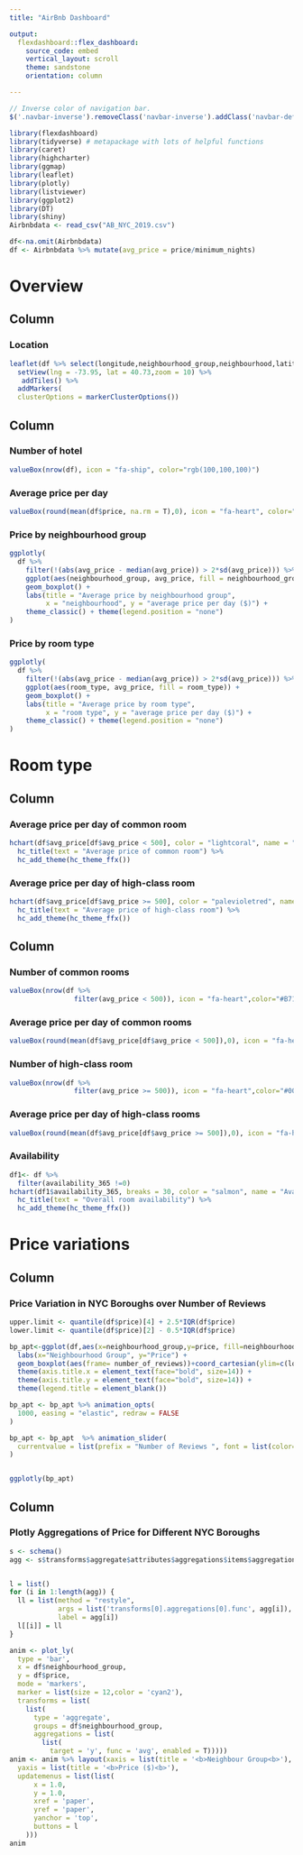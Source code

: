 ---
title: "AirBnb Dashboard"

output: 
  flexdashboard::flex_dashboard:
    source_code: embed
    vertical_layout: scroll
    theme: sandstone
    orientation: column

---






``` {js}
// Inverse color of navigation bar.
$('.navbar-inverse').removeClass('navbar-inverse').addClass('navbar-default');
```

```{r setup, include=FALSE}
library(flexdashboard)
library(tidyverse) # metapackage with lots of helpful functions
library(caret)
library(highcharter)
library(ggmap)
library(leaflet)
library(plotly)
library(listviewer)
library(ggplot2)
library(DT)
library(shiny)
Airbnbdata <- read_csv("AB_NYC_2019.csv")
```


```{r, include=FALSE}
df<-na.omit(Airbnbdata)
df <- Airbnbdata %>% mutate(avg_price = price/minimum_nights)
```

Overview
=======================================================================

 Column {.tabset .tabset-fade data-width=700 .colored }
-----------------------------------------------------------------------

### Location
```{r, fig.height=7}
leaflet(df %>% select(longitude,neighbourhood_group,neighbourhood,latitude,price)) %>%
  setView(lng = -73.95, lat = 40.73,zoom = 10) %>%
   addTiles() %>% 
  addMarkers(
  clusterOptions = markerClusterOptions())
```

Column {data-width=300}
-----------------------------------------------------------------------

### Number of hotel
```{r, fig.height=0.25}
valueBox(nrow(df), icon = "fa-ship", color="rgb(100,100,100)")
```

### Average price per day
```{r, fig.height=0.25}
valueBox(round(mean(df$price, na.rm = T),0), icon = "fa-heart", color="rgb(200,100,100)")
```


### Price by neighbourhood group
```{r,fig.height=2}
ggplotly(
  df %>% 
    filter(!(abs(avg_price - median(avg_price)) > 2*sd(avg_price))) %>%
    ggplot(aes(neighbourhood_group, avg_price, fill = neighbourhood_group)) +
    geom_boxplot() + 
    labs(title = "Average price by neighbourhood group",
         x = "neighbourhood", y = "average price per day ($)") +
    theme_classic() + theme(legend.position = "none")
)
```


### Price by room type
```{r,fig.height=2}
ggplotly(
  df %>% 
    filter(!(abs(avg_price - median(avg_price)) > 2*sd(avg_price))) %>%
    ggplot(aes(room_type, avg_price, fill = room_type)) +
    geom_boxplot() + 
    labs(title = "Average price by room type",
         x = "room type", y = "average price per day ($)") +
    theme_classic() + theme(legend.position = "none")
)
```

Room type
=======================================================================

 Column {data-width=700 .colored }
-----------------------------------------------------------------------

### Average price per day of common room
```{r, fig.height=2.5}
hchart(df$avg_price[df$avg_price < 500], color = "lightcoral", name = "Price per day") %>%
  hc_title(text = "Average price of common room") %>%
  hc_add_theme(hc_theme_ffx())
```

### Average price per day of high-class room
```{r,fig.height=2.5}
hchart(df$avg_price[df$avg_price >= 500], color = "palevioletred", name = "Price per day") %>%
  hc_title(text = "Average price of high-class room") %>%
  hc_add_theme(hc_theme_ffx())
```

Column {data-width=300}
-----------------------------------------------------------------------

### Number of common rooms
```{r,fig.height=0.25}
valueBox(nrow(df %>% 
                filter(avg_price < 500)), icon = "fa-heart",color="#B71C1C")
```


### Average price per day of common rooms
```{r, fig.height=0.25}
valueBox(round(mean(df$avg_price[df$avg_price < 500]),0), icon = "fa-heart",color="#B71C1C")
```

### Number of high-class room
```{r, fig.height=0.25}
valueBox(nrow(df %>% 
                filter(avg_price >= 500)), icon = "fa-heart",color="#006699")
```

### Average price per day of high-class rooms
```{r, fig.height=0.25}
valueBox(round(mean(df$avg_price[df$avg_price >= 500]),0), icon = "fa-heart",color="#006699")
```

### Availability
```{r, fig.height=3}
df1<- df %>%
  filter(availability_365 !=0)
hchart(df1$availability_365, breaks = 30, color = "salmon", name = "Availability") %>%
  hc_title(text = "Overall room availability") %>%
  hc_add_theme(hc_theme_ffx())
```

Price variations
=======================================================================

 Column {data-width=500 .colored }
-----------------------------------------------------------------------

### Price Variation in NYC Boroughs over Number of Reviews

```{r, fig.height=6}
upper.limit <- quantile(df$price)[4] + 2.5*IQR(df$price)
lower.limit <- quantile(df$price)[2] - 0.5*IQR(df$price)

bp_apt<-ggplot(df,aes(x=neighbourhood_group,y=price, fill=neighbourhood_group)) +
  labs(x="Neighbourhood Group", y="Price") +
  geom_boxplot(aes(frame= number_of_reviews))+coord_cartesian(ylim=c(lower.limit, upper.limit))+
  theme(axis.title.x = element_text(face="bold", size=14)) +
  theme(axis.title.y = element_text(face="bold", size=14)) +
  theme(legend.title = element_blank())

bp_apt <- bp_apt %>% animation_opts(
  1000, easing = "elastic", redraw = FALSE
)

bp_apt <- bp_apt  %>% animation_slider(
  currentvalue = list(prefix = "Number of Reviews ", font = list(color="cyan2"))
)


ggplotly(bp_apt)

```

Column {data-width=500 .colored }
-----------------------------------------------------------------------
### Plotly Aggregations of Price for Different NYC Boroughs

```{r, fig.height=6}

s <- schema()
agg <- s$transforms$aggregate$attributes$aggregations$items$aggregation$func$values


l = list()
for (i in 1:length(agg)) {
  ll = list(method = "restyle",
            args = list('transforms[0].aggregations[0].func', agg[i]),
            label = agg[i]) 
  l[[i]] = ll
}

anim <- plot_ly(
  type = 'bar',
  x = df$neighbourhood_group,
  y = df$price,
  mode = 'markers',
  marker = list(size = 12,color = 'cyan2'),
  transforms = list(
    list(
      type = 'aggregate',
      groups = df$neighbourhood_group,
      aggregations = list(
        list(
          target = 'y', func = 'avg', enabled = T)))))
anim <- anim %>% layout(xaxis = list(title = '<b>Neighbour Group<b>'),
  yaxis = list(title = '<b>Price ($)<b>'),
  updatemenus = list(list(
      x = 1.0,
      y = 1.0,
      xref = 'paper',
      yref = 'paper',
      yanchor = 'top',
      buttons = l
    )))
anim

```